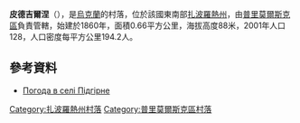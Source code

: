 {{coord|46|55|13|N|36|24|35|E|scale:100000|display=title}}

'''皮德吉爾涅'''（{{lang-uk|Підгірне}}），是[[烏克蘭|烏克蘭]]的村落，位於該國東南部[[扎波羅熱州|扎波羅熱州]]，由[[普里莫爾斯克區|普里莫爾斯克區]]負責管轄，始建於1860年，面積0.66平方公里，海拔高度88米，2001年人口128，人口密度每平方公里194.2人。

==參考資料==
* [http://weather.in.ua/ua/zaporozhskaja/20521 Погода в селі Підгірне] {{Wayback|url=http://weather.in.ua/ua/zaporozhskaja/20521 |date=20111220152814 }}

[[Category:扎波羅熱州村落|Category:扎波羅熱州村落]]
[[Category:普里莫爾斯克區村落|Category:普里莫爾斯克區村落]]


{{Zaporizhia-geo-stub}}
